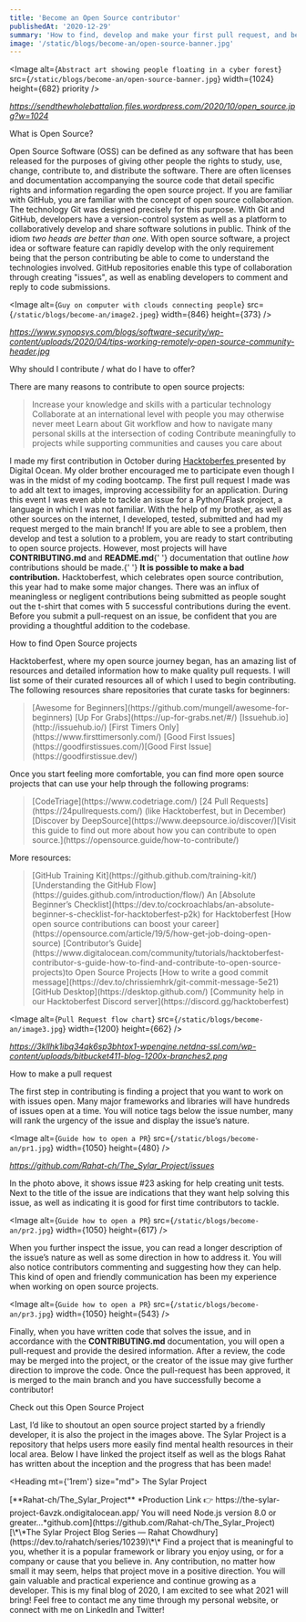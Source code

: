 ```yaml
---
title: 'Become an Open Source contributor'
publishedAt: '2020-12-29'
summary: 'How to find, develop and make your first pull request, and become a contributing member of an open source project'
image: '/static/blogs/become-an/open-source-banner.jpg'
---
```


<Image
  alt={`Abstract art showing people floating in a cyber forest`}
  src={`/static/blogs/become-an/open-source-banner.jpg`}
  width={1024}
  height={682}
  priority
/>

_<Link href="https://sendthewholebattalion.files.wordpress.com/2020/10/open_source.jpg?w=1024">
https://sendthewholebattalion.files.wordpress.com/2020/10/open_source.jpg?w=1024</Link>_

<Divider />

<Heading>What is Open Source?</Heading>

<Paragraph>
  Open Source Software (OSS) can be defined as any software that has been
  released for the purposes of giving other people the rights to study, use,
  change, contribute to, and distribute the software. There are often licenses
  and documentation accompanying the source code that detail specific rights and
  information regarding the open source project.
</Paragraph>

<Paragraph>
  If you are familiar with GitHub, you are familiar with the concept of open
  source collaboration. The technology Git was designed precisely for this
  purpose. With Git and GitHub, developers have a version-control system as well
  as a platform to collaboratively develop and share software solutions in
  public.
</Paragraph>

<Paragraph>
  Think of the idiom <i>two heads are better than one.</i> With open source
  software, a project idea or software feature can rapidly develop with the only
  requirement being that the person contributing be able to come to understand
  the technologies involved. GitHub repositories enable this type of
  collaboration through creating "issues", as well as enabling developers to
  comment and reply to code submissions.
</Paragraph>

<Divider />

<Image
  alt={`Guy on computer with clouds connecting people`}
  src={`/static/blogs/become-an/image2.jpeg`}
  width={846}
  height={373}
/>

_<Link href="https://www.synopsys.com/blogs/software-security/wp-content/uploads/2020/04/tips-working-remotely-open-source-community-header.jpg">
https://www.synopsys.com/blogs/software-security/wp-content/uploads/2020/04/tips-working-remotely-open-source-community-header.jpg</Link>_

<Divider />

<Heading>Why should I contribute / what do I have to offer?</Heading>

<Paragraph>
  There are many reasons to contribute to open source projects:
</Paragraph>

<Paragraph>
  <BlockQuote>
    <UnorderedList>
      <ListItem>
        Increase your knowledge and skills with a particular technology
      </ListItem>
      <ListItem>
        Collaborate at an international level with people you may otherwise
        never meet
      </ListItem>
      <ListItem>
        Learn about Git workflow and how to navigate many personal skills at the
        intersection of coding
      </ListItem>
      <ListItem>
        Contribute meaningfully to projects while supporting communities and
        causes you care about
      </ListItem>
    </UnorderedList>
  </BlockQuote>
</Paragraph>

<Paragraph>
  I made my first contribution in October during
  <a href="https://hacktoberfest.digitalocean.com/">
    <u>Hacktoberfes</u>
  </a> presented by Digital Ocean. My older brother encouraged me to participate
  even though I was in the midst of my coding bootcamp. The first pull request I
  made was to add alt text to images, improving accessibility for an application.
  During this event I was even able to tackle an issue for a Python/Flask project,
  a language in which I was not familiar. With the help of my brother, as well as
  other sources on the internet, I developed, tested, submitted and had my request
  merged to the main branch!
</Paragraph>

<Paragraph>
  If you are able to see a problem, then develop and test a solution to a
  problem, you are ready to start contributing to open source projects. However,
  most projects will have <b>CONTRIBUTING.md</b> and <b>README.md</b>{' '}
  documentation that outline <i>how</i> contributions should be made.{' '}
  <b>It is possible to make a bad contribution.</b> Hacktoberfest, which
  celebrates open source contribution, this year had to make some major changes.
  There was an influx of meaningless or negligent contributions being submitted
  as people sought out the t-shirt that comes with 5 successful contributions
  during the event. Before you submit a pull-request on an issue, be confident
  that you are providing a thoughtful addition to the codebase.
</Paragraph>

<Divider />

<Heading>How to find Open Source projects</Heading>

<Paragraph>
  Hacktoberfest, where my open source journey began, has an amazing list of
  resources and detailed information how to make quality pull requests. I will
  list some of their curated resources all of which I used to begin
  contributing.
</Paragraph>

<Heading size="md" mt={1}>
  The following resources share repositories that curate tasks for beginners:
</Heading>

<BlockQuote>
  <UnorderedList>
    <ListItem>
      [Awesome for Beginners](https://github.com/mungell/awesome-for-beginners)
    </ListItem>
    <ListItem>[Up For Grabs](https://up-for-grabs.net/#/)</ListItem>
    <ListItem>[Issuehub.io](http://issuehub.io/)</ListItem>
    <ListItem>[First Timers Only](https://www.firsttimersonly.com/)</ListItem>
    <ListItem>
      [Good First Issues](https://goodfirstissues.com/)[Good First
      Issue](https://goodfirstissue.dev/)
    </ListItem>
  </UnorderedList>
</BlockQuote>

<Heading mt={1} size="md">
  Once you start feeling more comfortable, you can find more open source
  projects that can use your help through the following programs:
</Heading>

<BlockQuote>
  <UnorderedList>
    <ListItem>[CodeTriage](https://www.codetriage.com/)</ListItem>
    <ListItem>
      [24 Pull Requests](https://24pullrequests.com/) (like Hacktoberfest, but
      in December)
    </ListItem>
    <ListItem>
      [Discover by DeepSource](https://www.deepsource.io/discover/)[Visit this
      guide to find out more about how you can contribute to open
      source.](https://opensource.guide/how-to-contribute/)
    </ListItem>
  </UnorderedList>
</BlockQuote>

<Heading mt={1} size="md">
  More resources:
</Heading>

<BlockQuote>
  <UnorderedList>
    <ListItem>
      [GitHub Training Kit](https://github.github.com/training-kit/)
    </ListItem>
    <ListItem>
      [Understanding the GitHub
      Flow](https://guides.github.com/introduction/flow/)
    </ListItem>
    <ListItem>
      An [Absolute Beginner’s
      Checklist](https://dev.to/cockroachlabs/an-absolute-beginner-s-checklist-for-hacktoberfest-p2k)
      for Hacktoberfest
    </ListItem>
    <ListItem>
      [How open source contributions can boost your
      career](https://opensource.com/article/19/5/how-get-job-doing-open-source)
    </ListItem>
    <ListItem>
      [Contributor’s
      Guide](https://www.digitalocean.com/community/tutorials/hacktoberfest-contributor-s-guide-how-to-find-and-contribute-to-open-source-projects)to
      Open Source Projects
    </ListItem>
    <ListItem>
      [How to write a good commit
      message](https://dev.to/chrissiemhrk/git-commit-message-5e21)
    </ListItem>
    <ListItem>[GitHub Desktop](https://desktop.github.com/)</ListItem>
    <ListItem>
      [Community help in our Hacktoberfest Discord
      server](https://discord.gg/hacktoberfest)
    </ListItem>
  </UnorderedList>
</BlockQuote>

<Divider />

<Image
  alt={`Pull Request flow chart`}
  src={`/static/blogs/become-an/image3.jpg`}
  width={1200}
  height={662}
/>

_<Link href="https://3kllhk1ibq34qk6sp3bhtox1-wpengine.netdna-ssl.com/wp-content/uploads/bitbucket411-blog-1200x-branches2.png">
https://3kllhk1ibq34qk6sp3bhtox1-wpengine.netdna-ssl.com/wp-content/uploads/bitbucket411-blog-1200x-branches2.png</Link>_

<Divider />

<Heading>How to make a pull request</Heading>

<Paragraph>
  The first step in contributing is finding a project that you want to work on
  with issues open. Many major frameworks and libraries will have hundreds of
  issues open at a time. You will notice tags below the issue number, many will
  rank the urgency of the issue and display the issue’s nature.
</Paragraph>

<Divider />

<Image
  alt={`Guide how to open a PR`}
  src={`/static/blogs/become-an/pr1.jpg`}
  width={1050}
  height={480}
/>

_<Link href="https://github.com/Rahat-ch/The_Sylar_Project/issues">
https://github.com/Rahat-ch/The_Sylar_Project/issues</Link>_

<Divider />

<Paragraph>
  In the photo above, it shows issue #23 asking for help creating unit tests.
  Next to the title of the issue are indications that they want help solving
  this issue, as well as indicating it is good for first time contributors to
  tackle.
</Paragraph>

<Divider />

<Image
  alt={`Guide how to open a PR`}
  src={`/static/blogs/become-an/pr2.jpg`}
  width={1050}
  height={617}
/>

<Divider />

<Paragraph>
  When you further inspect the issue, you can read a longer description of the
  issue’s nature as well as some direction in how to address it. You will also
  notice contributors commenting and suggesting how they can help. This kind of
  open and friendly communication has been my experience when working on open
  source projects.
</Paragraph>

<Divider />

<Image
  alt={`Guide how to open a PR`}
  src={`/static/blogs/become-an/pr3.jpg`}
  width={1050}
  height={543}
/>

<Divider />

<Paragraph>
  Finally, when you have written code that solves the issue, and in accordance
  with the <b>CONTRIBUTING.md</b> documentation, you will open a pull-request
  and provide the desired information. After a review, the code may be merged
  into the project, or the creator of the issue may give further direction to
  improve the code. Once the pull-request has been approved, it is merged to the
  main branch and you have successfully become a contributor!
</Paragraph>

<Divider />

<Heading>Check out this Open Source Project</Heading>

<Paragraph>
  Last, I’d like to shoutout an open source project started by a friendly
  developer, it is also the project in the images above. The Sylar Project is a
  repository that helps users more easily find mental health resources in their
  local area. Below I have linked the project itself as well as the blogs Rahat
  has written about the inception and the progress that has been made!
</Paragraph>

<Heading mt={'1rem'} size="md">
  The Sylar Project
</Heading>

<Paragraph>
  [**Rahat-ch/The_Sylar_Project** *Production Link 👉
  https://the-sylar-project-6avzk.ondigitalocean.app/ You will need Node.js
  version 8.0 or
  greater…*github.com](https://github.com/Rahat-ch/The_Sylar_Project) [\*\*The
  Sylar Project Blog Series — Rahat
  Chowdhury](https://dev.to/rahatch/series/10239)\*\*
</Paragraph>

<Paragraph>
  Find a project that is meaningful to you, whether it is a popular framework or
  library you enjoy using, or for a company or cause that you believe in. Any
  contribution, no matter how small it may seem, helps that project move in a
  positive direction. You will gain valuable and practical experience and
  continue growing as a developer.
</Paragraph>

<Paragraph>
  This is my final blog of 2020, I am excited to see what 2021 will bring! Feel
  free to contact me any time through my personal website, or connect with me on
  LinkedIn and Twitter!
</Paragraph>
